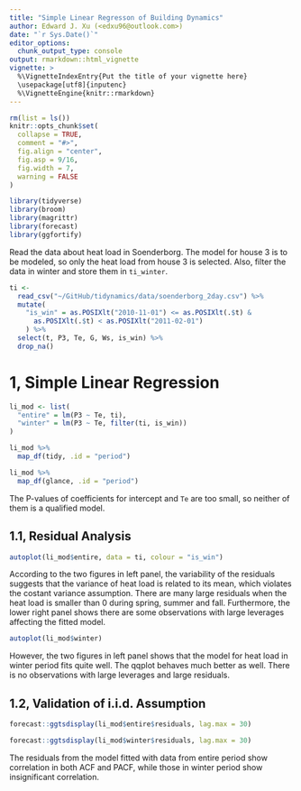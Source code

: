 ```yaml
---
title: "Simple Linear Regresson of Building Dynamics"
author: Edward J. Xu (<edxu96@outlook.com>)
date: "`r Sys.Date()`"
editor_options: 
  chunk_output_type: console
output: rmarkdown::html_vignette
vignette: >
  %\VignetteIndexEntry{Put the title of your vignette here}
  \usepackage[utf8]{inputenc}
  %\VignetteEngine{knitr::rmarkdown}
---
```


```r
rm(list = ls())
knitr::opts_chunk$set(
  collapse = TRUE,
  comment = "#>",
  fig.align = "center",
  fig.asp = 9/16,
  fig.width = 7,
  warning = FALSE
)
```

```r
library(tidyverse)
library(broom)
library(magrittr)
library(forecast)
library(ggfortify)
```

Read the data about heat load in Soenderborg. The model for house 3 is to be modeled, so only the heat load from house 3 is selected. Also, filter the data in winter and store them in `ti_winter`.

```r
ti <- 
  read_csv("~/GitHub/tidynamics/data/soenderborg_2day.csv") %>%
  mutate(
    "is_win" = as.POSIXlt("2010-11-01") <= as.POSIXlt(.$t) &
      as.POSIXlt(.$t) < as.POSIXlt("2011-02-01")
    ) %>%
  select(t, P3, Te, G, Ws, is_win) %>%
  drop_na()
```

# 1, Simple Linear Regression

```r
li_mod <- list(
  "entire" = lm(P3 ~ Te, ti),
  "winter" = lm(P3 ~ Te, filter(ti, is_win))
)
```

```r
li_mod %>%
  map_df(tidy, .id = "period")
```

```r
li_mod %>%
  map_df(glance, .id = "period")
```

The P-values of coefficients for intercept and `Te` are too small, so neither of them is a qualified model.

## 1.1, Residual Analysis

```r
autoplot(li_mod$entire, data = ti, colour = "is_win")
```

According to the two figures in left panel, the variability of the residuals suggests that the variance of heat load is related to its mean, which violates the costant variance assumption. There are many large residuals when the heat load is smaller than 0 during spring, summer and fall. Furthermore, the lower right panel shows there are some observations with large leverages affecting the fitted model.

```r
autoplot(li_mod$winter)
```

However, the two figures in left panel shows that the model for heat load in winter period fits quite well. The qqplot behaves much better as well. There is no observations with large leverages and large residuals.

## 1.2, Validation of i.i.d. Assumption

```r
forecast::ggtsdisplay(li_mod$entire$residuals, lag.max = 30)
```

```r
forecast::ggtsdisplay(li_mod$winter$residuals, lag.max = 30)
```

The residuals from the model fitted with data from entire period show correlation in both ACF and PACF, while those in winter period show insignificant correlation.


